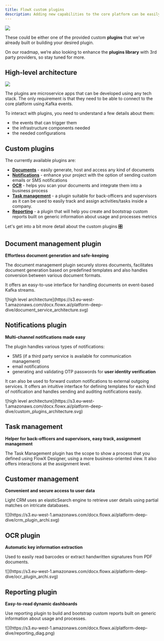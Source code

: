 ```yaml
---
title: FlowX custom plugins
description: Adding new capabilities to the core platform can be easily done by using plugins. FlowX plugins represent already-built functionality that can be added to a FlowX.AI platform deployment.
---
```


![](https://s3.eu-west-1.amazonaws.com/docx.flowx.ai/release40/plugins_40.png)

These could be either one of the provided custom **plugins** that we've already built or building your desired plugin.

On our roadmap, we’re also looking to enhance the **plugins library** with 3rd party providers, so stay tuned for more.

## High-level architecture

![](https://s3.eu-west-1.amazonaws.com/docx.flowx.ai/platform-deep-dive/plugins_diagram.png)

The plugins are microservice apps that can be developed using any tech stack. The only requirement is that they need to be able to connect to the core platform using Kafka events.

<Card title="Introduction to Kafka" href="../../platform-overview/frameworks-and-standards/event-driven-architecture-frameworks/intro-to-kafka-concepts" icon ="file">
</Card>

<Card title="Send message task (Kafka)" href="../../building-blocks/node/message-send-received-task-node#send-message-task" icon ="file">
</Card>

<Card title="Receive message task (Kafka)" href="../../building-blocks/node/message-send-received-task-node#receive-message-task" icon ="file">
</Card>

To interact with plugins, you need to understand a few details about them:

* the events that can trigger them
* the infrastructure components needed
* the needed configurations

## Custom plugins

The currently available plugins are:

* [**Documents**](./custom-plugins/documents-plugin/documents-plugin-overview) - easily generate, host and access any kind of documents
* [**Notifications**](./custom-plugins/notifications-plugin/notifications-plugin-overview) - enhance your project with the option of sending custom emails or SMS notifications
* [**OCR**](./custom-plugins/ocr-plugin) - helps you scan your documents and integrate them into a business process
* [**Task management**](./custom-plugins/task-management/task-management-overview) - a plugin suitable for back-officers and supervisors as it can be used to easily track and assign activities/tasks inside a company.
* [**Reporting**](./custom-plugins/reporting/reporting-overview) - a plugin that will help you create and bootstrap custom reports built on generic information about usage and processes metrics

Let's get into a bit more detail about the custom plugins 🎛️

## Document management plugin

**Effortless document generation and safe-keeping** 

The document management plugin securely stores documents, facilitates document generation based on predefined templates and also handles conversion between various document formats.

It offers an easy-to-use interface for handling documents on event-based Kafka streams.

<Frame>
![high level architecture](https://s3.eu-west-1.amazonaws.com/docx.flowx.ai/platform-deep-dive/document_service_architecture.svg)
</Frame>

<Card title="More about Documents plugin" href="./custom-plugins/documents-plugin/documents-plugin-overview" icon = "file">
</Card>

## Notifications plugin

**Multi-channel notifications made easy**

The plugin handles various types of notifications:

* SMS (if a third party service is available for communication management)
* email notifications
* generating and validating OTP passwords for **user identity verification**

It can also be used to forward custom notifications to external outgoing services. It offers an intuitive interface for defining templates for each kind of notification and handles sending and auditing notifications easily.

<Frame>
![high level architecture](https://s3.eu-west-1.amazonaws.com/docx.flowx.ai/platform-deep-dive/custom_plugins_architecture.svg)
</Frame>

<Card title="More about Notifications plugin" href="./custom-plugins/notifications-plugin/notifications-plugin-overview" icon ="file">
</Card>

## Task management

**Helper for back-officers and supervisors, easy track, assignment management**

The Task Management plugin has the scope to show a process that you defined using FlowX Designer, using a more business-oriented view. It also offers interactions at the assignment level.

<Card title ="More about Task Management plugin" href="./custom-plugins/task-management/task-management-overview" icon ="file">
</Card>


## Customer management

**Convenient and secure access to user data** 

Light CRM uses an elasticSearch engine to retrieve user details using partial matches on intricate databases.

<Frame>
![](https://s3.eu-west-1.amazonaws.com/docx.flowx.ai/platform-deep-dive/crm_plugin_archi.svg)
</Frame>

<Card title="More about Customer management plugin" href="./custom-plugins/customer-management/customer-management-overview" icon="file">
</Card>

## OCR plugin

**Automatic key information extraction** 

Used to easily read barcodes or extract handwritten signatures from PDF documents.

<Frame>
![](https://s3.eu-west-1.amazonaws.com/docx.flowx.ai/platform-deep-dive/ocr_plugin_archi.svg)
</Frame>

<Card title="More about OCR plugin" href="./custom-plugins/ocr-plugin" icon ="file">
</Card>

## Reporting plugin

**Easy-to-read dynamic dashboards**

Use reporting plugin to build and bootstrap custom reports built on generic information about usage and processes.

<Frame>
![](https://s3.eu-west-1.amazonaws.com/docx.flowx.ai/platform-deep-dive/reporting_diag.png)
</Frame>

<Card title="More about Reporting plugin" href="./custom-plugins/reporting/reporting-overview" icon ="file">
</Card>

